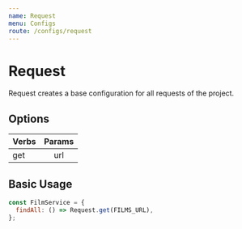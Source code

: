 ```yaml
---
name: Request
menu: Configs
route: /configs/request
---
```


# Request

Request creates a base configuration for all requests of the project.

## Options

| Verbs | Params |
| ----- | :----: |
| get   |  url   |

## Basic Usage

```js
const FilmService = {
  findAll: () => Request.get(FILMS_URL),
};
```
